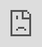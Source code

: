 ```yaml
---
title: "Building Open Scientific Communities "
subtitle: "🏫<br>lessons learnt so far</br>"
author: "Anna Krystalli - University of Sheffield RSE"
date: "2016/12/12"
output:
  xaringan::moon_reader:
    lib_dir: libs
    yolo: true
    nature:
      beforeInit: "https://platform.twitter.com/widgets.js"
      highlightStyle: github
      highlightLines: true
      countIncrementalSlides: false
      
    #css: slides.css
---
```

<style type = "text/css">
h1 {color: #0eba6f;
    font-size: 26px;}
</style>


```r
options(htmltools.dir.version = FALSE)
library(emo)
```



# SSI - software sustainability institute, UK 


### cultivating better, more sustainable, research software to enable world-class research


--

#### response to request for support to attend this meeting:

> we’d like this to happen, ...like the outputs to be open, ...like to be able to translate anything developed to the UK

<br>

![](https://www.software.ac.uk/themes/ssi/ssi_logo_with_name-small2.png)

---
class: center


# University of Sheffield RSE - June 2017
![](assets/rse_team.jpg)

---

# me [@annakrystalli](https://twitter.com/annakrystalli)

* ## \#rstats & data science

--

* ## open reproducible science
--

* ## community & capacity building

--

drives many of the examples used

---
class: inverse
background-image: url("assets/remit.png")

# **our brief:**

.footnote[slide credit: [Mike Croucher](https://github.com/mikecroucher/RSE_2017_keynote_presentation)]

---
class: inverse
background-image: url("assets/resources.png")

# **our resources:**

.footnote[slide credit: [Mike Croucher](https://github.com/mikecroucher/RSE_2017_keynote_presentation)]
---
class: center, middle


<iframe src="https://giphy.com/embed/g79am6uuZJKSc" style="position:fixed; top:0px; left:0px; bottom:0px; right:0px; width:100%; height:100%; border:none; margin:0; padding:0; overflow:hidden; z-index:999999;" class="giphy-embed" allowFullScreen></iframe><p><a href="https://giphy.com/gifs/fire-computer-nerd-g79am6uuZJKSc"></a></p>

---
class: inverse, center, middle
### It's clear

--

## WE NEED HELP!
---
class: inverse, center, top

background-image: url("https://4.bp.blogspot.com/-YTTmtOiby8w/WaIdVyEONuI/AAAAAAAAYqs/UPj8tpx4c7Qh8a4zlu0Vh-D15pAH-bTswCLcBGAs/s1600/community.gif")


# Community! 
#### to the rescue

---
layout: true

# Communites of Practice



---
background-image: url(https://lh5.googleusercontent.com/zZp_zQgJeszbMcHkypNMCboMCvKpNVJgBZfKzrSbevXVxKm5kWhdN2XXQmZnHYHXYjiDB-GXuv-R7wBvwSQCg-xGNmylxU7mi5yjfFHVFsesXEuVCXuAP2bPIvbZMmKfB9AFezo)

.footnote[image credit: [CoP blogspot](http://communitiesofpractice601.blogspot.co.uk/)]

---
> ### **bringing outsiders in through practice and participation**

--

## the ingredients

- #### Domain
- #### Community
- #### Practice

---
## the magic

 * #### social capital
 
--
 
 * #### network of collaborative relationships.
 
--
 
 * #### shared, codified repertoir of best practice.
    * supplement by channels of tacit knowledge flow.

---
## open science communities

--

### **digital communities of practice :**

* leverage the internet and modern digital tools to codify, document and develop, share and communicate community knowledge.

* leverage networks for knowledge and culture propagation

* actively invite and encourage participation

---
## global: as member
 
 * [Mozilla Science Lab](https://science.mozilla.org/)
 
 * [rOpenSci](https://ropensci.org/)
 
 * [Software Carpentry](https://software-carpentry.org/)
 
---
## local: as organiser

- [Sheffierd R User group](https://www.meetup.com/SheffieldR-Sheffield-R-Users-Group/)

- [shef datavis]() <- in development

---
layout: true

# developing communites of practice

---
class: center, middle

---
layout: true

# Know your community

---
class: inverse, center, middle

---
## clarify domain

> ### Key to adding value
--

* who are?

--
* what do they want?

---
## shef datavis survey
![](assets/position.png)

---
## shef datavis survey
![](assets/department.png)

---
## shef datavis survey
![](assets/interest_tools.png)




---
layout: true
# Knowledge, skill & interest are distributed

---
class: inverse, center, middle

---
## shef datavis survey results:

![](assets/viz_use.png)


---
## shef datavis survey results:

![](assets/experience.png)


---
layout: true
# knowledge codification, documentation and accesibility is key

---
class: inverse, center, middle
---

### For knowledge to spread through the network, people need **access to information**




- open materials on github (eg Carpentries, Open Leaders curriculum)
- [flash mobbing stack overflow](http://www.decisionsciencenews.com/2009/09/03/r-flashmob-2-tuesday-8-september-2009/)
- [Rstudio](https://community.rstudio.com/) & [rOpenSci](https://discuss.ropensci.org/) discussion boards
- rOpensi peer review on github
- wikis
- [blogs](http://awesome-blogdown.com/)

---


### the self-documenting nature of these tools:
* #### community documention (formal and of dicussions) has become easier:

--

* #### communication and documentation are converging.
---
## foundations still required

---

### [OxShef dataviz](https://oxshef.github.io/oxshef_charts/)

![](assets/oxshef.png)


.footnote[full credits for work so far to [Martin Hadley]()]

---
layout: true
# facilitate evolution

---
class: inverse, center, middle
---

## reusable templating

--
* open generalisable and translatable approaches preferable

--

* easier to build on
--

* easier to customise
---
layout: true
# Community == Communication
---
class: inverse, center, middle
---
class: inverse
background-image: url("assets/switchboard.jpeg")

--

## Communication channels

<br>

### For knowledge to spread and relationships to flourish, people need to talk

---

### imperative for the spread of **tacit knowledge**

> the valuable context-based experiences that cannot easily be captured, codified and stored

---

### direct communication: 
#### well moderated slack / gitter channels e.g. 
- \#R4DS
- rOpensci
- repo level gitter channels
    >  moderator can encourage more useful content to blogs, discussion boards, repo issues etc.

--

### currated communication: 
#### disucssion boards e.g. 
- Rstudio
- rOpenSci


---

### dialog between inside and outside communities important

- #### blogs & newsletters `r emo::ji("newspaper")`

- #### **Community Calls** `r emo::ji("sparkles")`


---

### FORCE17 [Meet them where they are!](https://docs.google.com/document/d/1BeQfe4Q3jnH8P87fKjC94Sx6zSnHLrbdtAV0j8wR3sQ/edit#)
#### Force2017 meets Berliner researchers: exchange perspectives on open research

![](assets/force17.png)

---
layout: true
# encourage story telling
---
class: inverse, center, middle
---
class: inverse
background-image: url(http://buffalo7.co.uk/wp-content/uploads/2016/11/storytelling-for-presentations2.jpg)

### people love learning through stories

--

...we always have

---

## Code in the academy

### RSE blog series: software spotlight on TUoS postgrads
---
layout: true
# participation most effective when it's voluntary

---
class: inverse, center, middle

---
## people want to participate 

![](assets/interest.png)

---
## Make it easy to participate

- #### Leverage technology and automation
    e.g. Mozilla run a tight ship with the MozOpenLeaders
    
--
- ### Allow for a tiered levels of engagement according to:
    * skill
    * interests
    * commitment
    
---
layout: true
# fostering participation

---
class: inverse, center, middle
---
## members are:

> ...experiencing/continuously creating their shared identity through engaging in and contributing to the practices of their communities.

--

- ### people want to feel comfortable and included.

- ### people like to be acknowledged and validated.

---
## code of conduct

---
background-image: url(https://raw.githubusercontent.com/acabunoc/open-source-strangeloop-2016/gh-pages/img/mentorship_14.jpg)

## mentorship programs

.footnote[image credit: [Abigail Cabunoc Mayes](https://github.com/acabunoc/open-source-strangeloop-2016/blob/gh-pages/img/mentorship_14.jpg)]

---

## support

### friendly, active community catalysers make a huge impact! e.g.  

* **Maëlle Salmon** ([@ma_salmon](https://twitter.com/ma_salmon)) as an **rOpensci** editor
    
* **Stefanie Butland** ([@StefanieButland](https://twitter.com/StefanieButland)) at **rOpensci** slack channel.

- **Jesse Maegan** [@kierisi](https://twitter.com/kierisi) for [#R4DS](https://medium.com/@kierisi/r4ds-january-challenge-69324561ef2b)

---
layout: true
# Communities of practice are social
---
class: inverse, center, middle
---


- #### people want to get together

- #### people love learning through challenges

- #### people like to have fun!


---

### good rhythm and variety of social practice.

- #### regular meetups / coding clubs

- #### one off events.
    * speaking events
    * workshops
    * coding / hack events


---

#### [organise a hack: NBN R Users Group hack:](http://sheffieldr.github.io/nbn-hack/)

<blockquote class="twitter-tweet" data-lang="en"><p lang="en" dir="ltr"><a href="https://twitter.com/Sheffield_R_?ref_src=twsrc%5Etfw">@Sheffield_R_</a> <a href="https://twitter.com/NBNTrust?ref_src=twsrc%5Etfw">@NBNTrust</a> <a href="https://twitter.com/hashtag/BiodiversityHack?src=hash&amp;ref_src=twsrc%5Etfw">#BiodiversityHack</a> is go! First stage: data dive &amp; brainstorm! <a href="https://twitter.com/hashtag/rstats?src=hash&amp;ref_src=twsrc%5Etfw">#rstats</a> <a href="https://twitter.com/hashtag/openscience?src=hash&amp;ref_src=twsrc%5Etfw">#openscience</a> <a href="https://t.co/0N9Re8roM5">pic.twitter.com/0N9Re8roM5</a></p>&mdash; annakrystalli (@annakrystalli) <a href="https://twitter.com/annakrystalli/status/704723751007604737?ref_src=twsrc%5Etfw">March 1, 2016</a></blockquote>
<script async src="https://platform.twitter.com/widgets.js" charset="utf-8"></script>

---

#### organise a hack [Reprohack 2017 @ OpenCon London](http://rse.shef.ac.uk/blog/opencon_london/):

<blockquote class="twitter-tweet" data-lang="en"><p lang="en" dir="ltr">Woah! Successful double reproduction at <a href="https://twitter.com/hashtag/OpenCon?src=hash&amp;ref_src=twsrc%5Etfw">#OpenCon</a> - <a href="https://twitter.com/Scrumblebee?ref_src=twsrc%5Etfw">@Scrumblebee</a> <a href="https://twitter.com/annakrystalli?ref_src=twsrc%5Etfw">@annakrystalli</a> <a href="https://twitter.com/mariosge90?ref_src=twsrc%5Etfw">@mariosge90</a> congrats!! <a href="https://twitter.com/hashtag/openbiscuits?src=hash&amp;ref_src=twsrc%5Etfw">#openbiscuits</a> <a href="https://t.co/9Wp4AsFevz">pic.twitter.com/9Wp4AsFevz</a></p>&mdash; Jon Tennant (@Protohedgehog) <a href="https://twitter.com/Protohedgehog/status/932969845242695685?ref_src=twsrc%5Etfw">November 21, 2017</a></blockquote>
<script async src="https://platform.twitter.com/widgets.js" charset="utf-8"></script>




---

#### jump on to a wider event [Mozilla Global Sprint 2017 @ TUoS](http://rse.shef.ac.uk/blog/mozsprint-2017-at-the-university-of-sheffield/):

<blockquote class="twitter-tweet" data-lang="en"><p lang="en" dir="ltr">The results from <a href="https://twitter.com/hashtag/mozsprint?src=hash&amp;ref_src=twsrc%5Etfw">#mozsprint</a>, our 48-hour hackathon: 108 projects in 20 countries. (Plus, homemade Mozilla cakes.) <a href="https://t.co/YADAq7Nprn">https://t.co/YADAq7Nprn</a> <a href="https://t.co/1G6JB7OlwP">pic.twitter.com/1G6JB7OlwP</a></p>&mdash; Mozilla (@mozilla) <a href="https://twitter.com/mozilla/status/873178386222501888?ref_src=twsrc%5Etfw">June 9, 2017</a></blockquote>
<script async src="https://platform.twitter.com/widgets.js" charset="utf-8"></script>


---

#### jump on to a wider event [R Users Group Hacktoberfest series](http://rse.shef.ac.uk/blog/sheffieldR-hacktoberfest/):

<blockquote class="twitter-tweet" data-lang="en"><p lang="en" dir="ltr">.<a href="https://twitter.com/soayipm?ref_src=twsrc%5Etfw">@soayipm</a> &amp; I have been busy! <br><br>💀👻 <a href="https://twitter.com/hashtag/rstats?src=hash&amp;ref_src=twsrc%5Etfw">#rstats</a> <a href="https://twitter.com/github?ref_src=twsrc%5Etfw">@github</a> 🎃 ready for our <a href="https://twitter.com/Sheffield_R_?ref_src=twsrc%5Etfw">@Sheffield_R_</a> <a href="https://twitter.com/hashtag/Hacktoberfest?src=hash&amp;ref_src=twsrc%5Etfw">#Hacktoberfest</a> <a href="https://twitter.com/hashtag/Halloween?src=hash&amp;ref_src=twsrc%5Etfw">#Halloween</a>  special! <a href="https://t.co/eyr1LHEj4m">pic.twitter.com/eyr1LHEj4m</a></p>&mdash; annakrystalli (@annakrystalli) <a href="https://twitter.com/annakrystalli/status/925137330683416576?ref_src=twsrc%5Etfw">October 30, 2017</a></blockquote>
<script async src="https://platform.twitter.com/widgets.js" charset="utf-8"></script>


---
layout: true
# **Bridging communities**
---
background-image: url(http://jonlieffmd.com/wp-content/uploads/2014/11/bigstock-Network-36275953.jpg)
.footnote[Image credit: [http://jonlieffmd.com/](http://jonlieffmd.com/blog/neuron-networks-in-healthy-and-diseased-brains)]

--

## networks of networks

- #### channel members to other communities according to need and interest

--

  * links communities
  
  * reduces duplication of effort
  
  * encourages people to be their own node in the wider network


---
layout: true
# Digital skills for digital citizens
---
class: inverse, center, middle
---

## digital skills important for participation:

--

- #### git / github / markdown / literate programming

---

### training still important

--
* #### the Carpentries: 
  an invaluable foundational resource & model

--

* **Institutionally:** develop more custom training

--

* Join forces, stop re-inventing the wheel.

---



## training in getting help

- give people a rod to fish with

```r
library(reprex)
```


---

## soft skills:    

### Leadership & Mentoring skills

--

> key to being an effective node

---
layout: true

# Communities of practice as default mode
---
class: inverse, center, middle
---

## Research labs as CoPs

- focus on creating environment to practice at the lab level.

--

- low hanging fruit: work on tools to facilitate this.

---

## our own community of practice

- ##--

 launch community call?

- ## -

-codifying practice and centralising resources.


---
![](https://cdn-images-1.medium.com/max/2000/1*d-Amyi03y73-S_cEc9pQXA.jpeg)

.footnote[image credit: [Nitya Wakhlu](http://journalismthatmatters.org/experienceengagement/wp-content/uploads/sites/507/2015/10/Chart2.jpg)]
